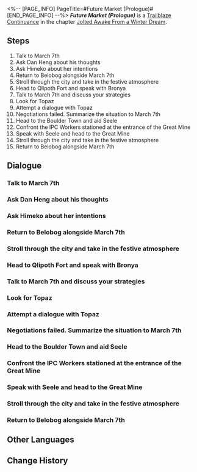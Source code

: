 <%-- [PAGE_INFO]
PageTitle=#Future Market (Prologue)#
[END_PAGE_INFO] --%>
{{Stub|Dialogue.}}
{{Mission Infobox
|id            = 2010201
|title         = 
|image         = <!--Mission Future Market (Prologue).png-->
|type          = Trailblaze Continuance
|event_name    = 
|chapter       = Jolted Awake From a Winter Dream
|requirements  = [[Trailblaze Mission]] ''[[Obsequies Performed, A Long Road Ahead]]'' completed
|summary       = Bronya informed you that Jarilo-VI was preparing a carnival for the Solwarm Festival and invited the Nameless.<br />Outside Belobog, you encountered Topaz, the director of IPC's Strategic Investment Department, who claimed to have come to discuss business.
|characters    = Children; Dan Heng; Gepard; Gertie; Himeko; March 7th; Norbert; Pela; Queuing Man; Quiet Worker; Rossy; Seele; Serval; Serval and Spectators; Topaz; Trailblazer; Wallace
|startLocation = [[Astral Express]] - [[Parlor Car]]
|world         = Astral Express
|area          = Parlor Car
|prev          = 
|next          = Future Market (I)
|exp           = 400
|credits       = 50000
|stellarJade   = 
|other         = {{Card List|Traveler's Guide*5; Lost Crystal*4}}
}}
'''''Future Market (Prologue)''''' is a [[Trailblaze Continuance]] in the chapter [[Jolted Awake From a Winter Dream]].

==Steps==
# Talk to March 7th
# Ask Dan Heng about his thoughts
# Ask Himeko about her intentions
# Return to Belobog alongside March 7th
# Stroll through the city and take in the festive atmosphere
# Head to Qlipoth Fort and speak with Bronya
# Talk to March 7th and discuss your strategies
# Look for Topaz
# Attempt a dialogue with Topaz
# Negotiations failed. Summarize the situation to March 7th
# Head to the Boulder Town and aid Seele
# Confront the IPC Workers stationed at the entrance of the Great Mine
# Speak with Seele and head to the Great Mine
# Stroll through the city and take in the festive atmosphere
# Return to Belobog alongside March 7th

<!--
==Gameplay Notes==

--><!--
==Trial Character==

-->
==Dialogue==
{{Stub Dialogue}}
===Talk to March 7th===
{{Mission Description|type=continuance|location=Parlor Car|(Trailblazer)'s Trailblaze Daily Report:<br />There's still some time before the Express departs. Go speak with March to pass time.}}
{{Dialogue Start}}
:{{tx}}
{{Dialogue End}}

===Ask Dan Heng about his thoughts===
{{Mission Description|type=continuance|location=Parlor Car|update|(Trailblazer)'s Trailblaze Daily Report:<br />March wants to go. Asking Dan Heng next.}}
{{Dialogue Start}}
:{{tx}}
{{Dialogue End}}

===Ask Himeko about her intentions===
{{Mission Description|type=continuance|location=Parlor Car|update|(Trailblazer)'s Trailblaze Daily Report:<br />Dan Heng's not going, too stubborn. Asking Himeko, but probably unlikely.}}
{{Dialogue Start}}
:{{tx}}
{{Dialogue End}}

===Return to Belobog alongside March 7th===
{{Mission Description|type=continuance|location=Parlor Car|update|(Trailblazer)'s Trailblaze Daily Report:<br />Looks like it's just us. Bummer. Can't let March know, get ready and get gone.}}
{{Dialogue Start}}
:{{tx}}
{{Dialogue End}}

===Stroll through the city and take in the festive atmosphere===
{{Mission Description|type=continuance|location=<!--to be added-->|update|(Trailblazer)'s Trailblaze Daily Report:<br />Belobog's quite lively. Taking a stroll around, might bump into familiar faces.}}
{{Dialogue Start}}
:{{tx}}
{{Dialogue End}}

===Head to Qlipoth Fort and speak with Bronya===
{{Mission Description|type=continuance|location=Administrative District|update|(Trailblazer)'s Trailblaze Daily Report:<br />Using my reputation to get an audience with Bronya.}}
{{Dialogue Start}}
:{{tx}}
{{Dialogue End}}

===Talk to March 7th and discuss your strategies===
{{Mission Description|type=continuance|location=Administrative District|update|(Trailblazer)'s Trailblaze Daily Report:<br />Bronya is in trouble. Didn't really get this thing called "debt collection." Discussing solutions with March.}}
{{Dialogue Start}}
:{{tx}}
{{Dialogue End}}

===Look for Topaz===
{{Mission Description|type=continuance|location=Administrative District|update|(Trailblazer)'s Trailblaze Daily Report:<br />We're in trouble. Belobog owes a whole lot of money to the IPC. Need to negotiate with Topaz in the museum.}}
{{Dialogue Start}}
:{{tx}}
{{Dialogue End}}

===Attempt a dialogue with Topaz===
{{Mission Description|type=continuance|location=Administrative District|update|(Trailblazer)'s Trailblaze Daily Report:<br />Found Topaz. Negotiations are starting. Hopefully we don't say the wrong things.}}
{{Dialogue Start}}
:{{tx}}
{{Dialogue End}}

===Negotiations failed. Summarize the situation to March 7th===
{{Mission Description|type=continuance|location=Administrative District|update|(Trailblazer)'s Trailblaze Daily Report:<br />Negotiations failed. Shoot. Next step: Is there a next step?}}
{{Dialogue Start}}
:{{tx}}
{{Dialogue End}}

===Head to the Boulder Town and aid Seele===
{{Mission Description|type=continuance|location=Boulder Town|update|(Trailblazer)'s Trailblaze Daily Report:<br />Seele sent a message. The IPC launched a sneak attack on the Underworld. Need to go see what's happening.}}
{{Dialogue Start}}
:{{tx}}
{{Dialogue End}}

===Confront the IPC Workers stationed at the entrance of the Great Mine===
{{Mission Description|type=continuance|location=Boulder Town|update|(Trailblazer)'s Trailblaze Daily Report:<br />The IPC took over the Great Mine. No manners. Needs a beating.}}
{{Dialogue Start}}
:{{tx}}
{{Dialogue End}}

===Speak with Seele and head to the Great Mine===
{{Mission Description|type=continuance|location=Boulder Town|update|(Trailblazer)'s Trailblaze Daily Report:<br />Heading down in the mines to save people.<br />Pom-Pom's Notes: (Trailblazer) is not putting their heart into the report at all! Write it properly!}}
{{Dialogue Start}}
:{{tx}}
{{Dialogue End}}

===Stroll through the city and take in the festive atmosphere===
{{Mission Description|type=continuance|location=Parlor Car|update|(Trailblazer)'s Trailblaze Daily Report:<br />Belobog's quite lively. Taking a stroll around, might bump into familiar faces.}}
{{Dialogue Start}}
:{{tx}}
{{Dialogue End}}

===Return to Belobog alongside March 7th===
{{Mission Description|type=continuance|location=<!--to be added-->|update|(Trailblazer)'s Trailblaze Daily Report:<br />Looks like it's just us. Bummer. Can't let March know, get ready and get gone.}}
{{Dialogue Start}}
:{{tx}}
{{Dialogue End}}

==Other Languages==
{{Other Languages
|en   = Future Market (Prologue)
|zhs  = 未来市场•序
|zht  = 未來市場•序
|ja   = フューチャーズマーケット・序
|ko   = 미래 시장•서장
|es   = El mercado del mañana (prólogo)
|fr   = Marché à terme (prologue)
|ru   = Рынок будущего. Предисловие
|th   = ตลาดแห่งอนาคต - บทนำ
|vi   = Thị Trường Tương Lai (Mở Đầu)
|de   = Markt der Zukunft (Prolog)
|id   = Pasar Masa Depan (Prolog)
|pt   = Mercado Futuro (Prólogo)
}}

==Change History==
{{Change History|1.4}}

